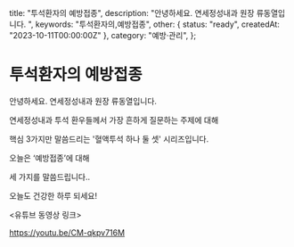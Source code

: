   title: "투석환자의 예방접종",
  description: "안녕하세요. 연세정성내과 원장 류동열입니다. ",
  keywords: "투석환자의,예방접종",
  other: { status: "ready", createdAt: "2023-10-11T00:00:00Z" },
  category: "예방·관리",
};

# 투석환자의 예방접종

안녕하세요. 연세정성내과 원장 류동열입니다.

연세정성내과 투석 환우들께서 가장 흔하게 질문하는 주제에 대해

핵심 3가지만 말씀드리는 '혈액투석 하나 둘 셋' 시리즈입니다.

오늘은 ‘예방접종’에 대해

세 가지를 말씀드립니다..

오늘도 건강한 하루 되세요!

&lt;유튜브 동영상 링크&gt;

https://youtu.be/CM-qkpv716M
